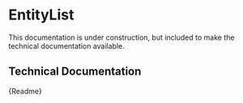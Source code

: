 

<Meta title="Components/Entity List" component={CmEntityList} />

# EntityList

This documentation is under construction, but included to make the technical documentation available.

## Technical Documentation

<Description>{Readme}</Description>
